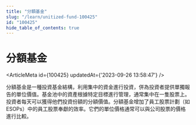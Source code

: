 ```yaml
---
title: "分額基金"
slug: "/learn/unitized-fund-100425"
id: "100425"
hide_table_of_contents: true
---
```



# 分額基金

<ArticleMeta id={100425} updatedAt={'2023-09-26 13:58:47'} />
<div className='border-solid border-b border-t-0 my-4 border-[var(--ifm-color-gray-300)]' />

分額基金是一種投資基金結構，利用集中的資金進行投資，併為投資者提供單獨報告的單位價值。基金池中的資產根據特定目標進行管理，通常集中在一隻股票上。投資者每天可以獲得他們投資份額的分額價值。分額基金增加了員工股票計劃（如 ESOPs）中的員工股票奉獻的效率。它們的單位價格通常可以與公司股票的價格進行比較。
